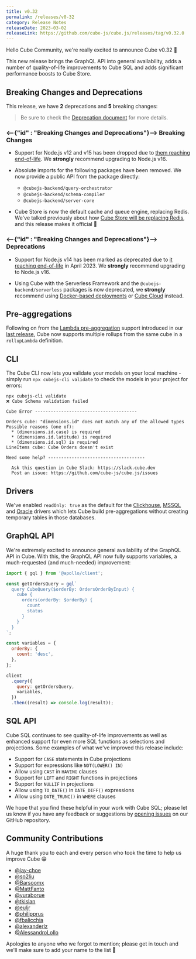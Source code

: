 ```yaml
---
title: v0.32
permalink: /releases/v0-32
category: Release Notes
releaseDate: 2023-03-02
releaseLink: https://github.com/cube-js/cube.js/releases/tag/v0.32.0
---
```


Hello Cube Community, we're really excited to announce Cube v0.32 🎉

This new release brings the GraphQL API into general availability, adds a number
of quality-of-life improvements to Cube SQL and adds significant performance
boosts to Cube Store.

## Breaking Changes and Deprecations

This release, we have **2** deprecations and **5** breaking changes:

> Be sure to check the
> [Deprecation document](https://github.com/cube-js/cube.js/blob/master/DEPRECATION.md)
> for more details.

### <--{"id" : "Breaking Changes and Deprecations"}--> Breaking Changes

- Support for Node.js v12 and v15 has been dropped due to [them reaching
  end-of-life][nodejs-eol]. We **strongly** recommend upgrading to Node.js v16.

- Absolute imports for the following packages have been removed. We now provide
  a public API from the package directly:

  - `@cubejs-backend/query-orchestrator`
  - `@cubejs-backend/schema-compiler`
  - `@cubejs-backend/server-core`

- Cube Store is now the default cache and queue engine, replacing Redis. We've
  talked previously about how [Cube Store will be replacing
  Redis][cube-blog-redis-deprecation], and this release makes it official 🎉

### <--{"id" : "Breaking Changes and Deprecations"}--> Deprecations

- Support for Node.js v14 has been marked as deprecated due to [it reaching
  end-of-life][nodejs-eol] in April 2023. We **strongly** recommend upgrading to
  Node.js v16.

- Using Cube with the Serverless Framework and the `@cubejs-backend/serverless`
  packages is now deprecated, we **strongly** recommend using [Docker-based
  deployments][cube-docs-deploy-docker] or [Cube Cloud][cube-docs-deploy-cloud]
  instead.

[nodejs-eol]: https://github.com/nodejs/Release#end-of-life-releases

## Pre-aggregations

Following on from the [Lambda pre-aggregation][cube-docs-caching-lambda] support
introduced in our [last release][cube-docs-0-31], Cube now supports multiple
rollups from the same cube in a `rollupLambda` definition.

## CLI

The Cube CLI now lets you validate your models on your local machine - simply
run `npx cubejs-cli validate` to check the models in your project for errors:

```bash{outputLines: 2-20}
npx cubejs-cli validate
❌ Cube Schema validation failed

Cube Error ---------------------------------------

Orders cube: "dimensions.id" does not match any of the allowed types
Possible reasons (one of):
  * (dimensions.id.case) is required
  * (dimensions.id.latitude) is required
  * (dimensions.id.sql) is required
LineItems cube: Cube Orders doesn't exist

Need some help? -------------------------------------

  Ask this question in Cube Slack: https://slack.cube.dev
  Post an issue: https://github.com/cube-js/cube.js/issues
```

## Drivers

We've enabled `readOnly: true` as the default for the
[Clickhouse][cube-docs-conf-clickhouse], [MSSQL][cube-docs-conf-mssql] and
[Oracle][cube-docs-conf-oracle] drivers which lets Cube build pre-aggregations
without creating temporary tables in those databases.

## GraphQL API

We're extremely excited to announce general availability of the GraphQL API in
Cube. With this, the GraphQL API now fully supports variables, a much-requested
(and much-needed) improvement:

```javascript
import { gql } from '@apollo/client';

const getOrdersQuery = gql`
  query CubeQuery($orderBy: OrdersOrderByInput) {
    cube {
      orders(orderBy: $orderBy) {
        count
        status
      }
    }
  }
`;

const variables = {
  orderBy: {
    count: 'desc',
  },
};

client
  .query({
    query: getOrdersQuery,
    variables,
  })
  .then((result) => console.log(result));
```

## SQL API

Cube SQL continues to see quality-of-life improvements as well as enhanced
support for even more SQL functions as selections and projections. Some examples
of what we've improved this release include:

- Support for `CASE` statements in Cube projections
- Support for expressions like `NOT(LOWER() IN)`
- Allow using `CAST` in `HAVING` clauses
- Support for `LEFT` and `RIGHT` functions in projections
- Support for `NULLIF` in projections
- Allow using `TO_DATE()` in `DATE_DIFF()` expressions
- Allow using `DATE_TRUNC()` in `WHERE` clauses

We hope that you find these helpful in your work with Cube SQL; please let us
know if you have any feedback or suggestions by [opening
issues][cube-gh-issue-new] on our GitHub repository.

## Community Contributions

A huge thank you to each and every person who took the time to help us improve
Cube 😁

- [@jay-choe](https://github.com/jay-choe)
- [@so2liu](https://github.com/so2liu)
- [@Barsoomx](https://github.com/Barsoomx)
- [@MattFanto](https://github.com/MattFanto)
- [@yuraborue](https://github.com/yuraborue)
- [@tkislan](https://github.com/tkislan)
- [@euljr](https://github.com/euljr)
- [@philipprus](https://github.com/philipprus)
- [@fbalicchia](https://github.com/fbalicchia)
- [@alexanderlz](https://github.com/alexanderlz)
- [@AlessandroLollo](https://github.com/AlessandroLollo)

Apologies to anyone who we forgot to mention; please get in touch and we'll make
sure to add your name to the list 🙌

[cube-blog-redis-deprecation]:
  https://cube.dev/blog/replacing-redis-with-cube-store
[cube-docs-0-31]: https://cube.dev/docs/releases/v0-31
[cube-docs-caching-lambda]: /caching/pre-aggregations/lambda-pre-aggregations
[cube-docs-conf-clickhouse]: /config/databases/clickhouse
[cube-docs-conf-mssql]: /config/databases/mssql
[cube-docs-conf-oracle]: /config/databases/oracle
[cube-docs-deploy-cloud]: /deployment/platforms/cube-cloud
[cube-docs-deploy-docker]: /deployment/platforms/docker
[cube-gh-issue-new]: https://github.com/cube-js/cube.js/issues/new/choose

